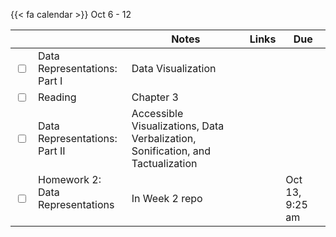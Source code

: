 {{< fa calendar >}} Oct 6 - 12


<table class="table-striped text-left table-bordered" align = "center">

  <thead>
    <th style="width:  3%"></th>
    <th style="width:  30%"></th>
    <th style="width:  40%">Notes</th>
    <th style="width:  8%">Links</th>
    <th style="width:  15%">Due</th>
  </thead>
  
  <tr>
    <td><input type="checkbox" /></td>
    <td>Data Representations: Part I &nbsp; &nbsp; </td>
    <td>Data Visualization</td>
    <td><a href="https://stats6-fa25.github.io/slides/week02/2a-data-rep1.html" target ="_blank"> <i class="fas fa-laptop" aria-hidden="true"
            title="External Link to Slides" target = "_blank"></i></a>
      </td>
    <td></td>
  </tr>
  
  <tr>
    <td><input type="checkbox" /></td>
    <td> Reading </td>
    <td>Chapter 3</td>
    <td><a href="https://mdsr-book.github.io/mdsr2e/ch-vizII.html" target ="_blank"> <i class="fas fa-book" aria-hidden="true"
            title="External Link to the Book" target = "_blank"></i></a></td>
    <td></td>
  </tr>

<tr>
    <td><input type="checkbox" /></td>
    <td>Data Representations: Part II &nbsp; &nbsp; </td>
    <td>Accessible Visualizations, Data Verbalization, Sonification, and Tactualization</td>
    <td><a href="https://stats6-fa25.github.io/slides/week02/2b-data-rep2.html" target ="_blank"> <i class="fas fa-laptop" aria-hidden="true"
            title="External Link to Slides" target = "_blank"></i></a>
      </td>
    <td></td>
  </tr>
  

  
  <tr>
    <td><input type="checkbox" /></td>
    <td> Homework 2: Data Representations &nbsp; &nbsp; </td>
    <td>In Week 2 repo</td>
    <td><a href="https://github.com/stats6-fa25" target ="_blank"> <i class="fa-brands fa-github" aria-hidden="true"
            title="External Link to GitHub" target = "_blank"></i></a></td>
    <td>Oct 13, 9:25 am</td>
  </tr>
    
        
</table>